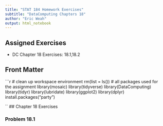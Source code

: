 ```yaml
---
title: "STAT 184 Homework Exercises" 
subtitle: "DataComputing Chapters 18"
author: "Eric Weah"
output: html_notebook
---
```


## Assigned Exercises

- DC Chapter 18 Exercises: 18.1,18.2


## Front Matter

```r
# clean up workspace environment
rm(list = ls())
# all packages used for the assignment
library(mosaic)
library(tidyverse)
library(DataComputing)
library(tidyr)
library(lubridate)
library(ggplot2)
library(dplyr)
install.packages("party")

``
## Chapter 18 Exercises

### Problem 18.1



